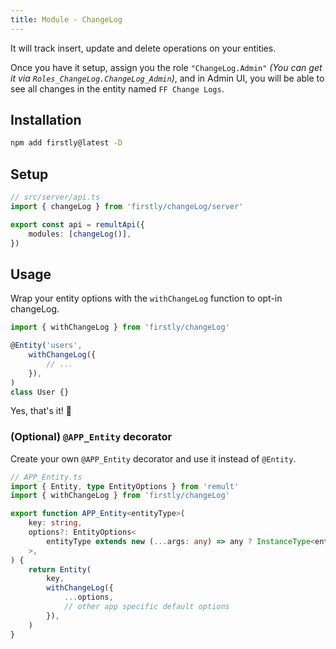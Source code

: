 ```yaml
---
title: Module - ChangeLog
---
```


It will track insert, update and delete operations on your entities.

Once you have it setup, assign you the role `"ChangeLog.Admin"` _(You can get it via
`Roles_ChangeLog.ChangeLog_Admin`)_, and in Admin UI, you will be able to see all changes in the
entity named `FF Change Logs`.

## Installation

```bash
npm add firstly@latest -D
```

## Setup

```ts
// src/server/api.ts
import { changeLog } from 'firstly/changeLog/server'

export const api = remultApi({
	modules: [changeLog()],
})
```

## Usage

Wrap your entity options with the `withChangeLog` function to opt-in changeLog.

```ts
import { withChangeLog } from 'firstly/changeLog'

@Entity('users',
	withChangeLog({
		// ...
	}),
)
class User {}
```

Yes, that's it! 🎉

### (Optional) `@APP_Entity` decorator

Create your own `@APP_Entity` decorator and use it instead of `@Entity`.

```ts
// APP_Entity.ts
import { Entity, type EntityOptions } from 'remult'
import { withChangeLog } from 'firstly/changeLog'

export function APP_Entity<entityType>(
	key: string,
	options?: EntityOptions<
		entityType extends new (...args: any) => any ? InstanceType<entityType> : entityType
	>,
) {
	return Entity(
		key,
		withChangeLog({
			...options,
			// other app specific default options
		}),
	)
}
```
